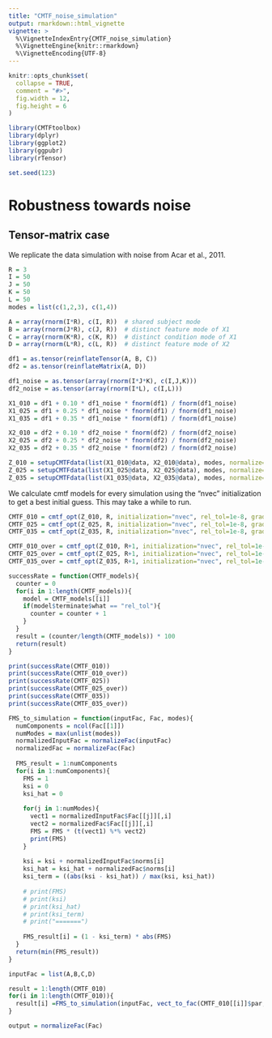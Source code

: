 ```yaml
---
title: "CMTF_noise_simulation"
output: rmarkdown::html_vignette
vignette: >
  %\VignetteIndexEntry{CMTF_noise_simulation}
  %\VignetteEngine{knitr::rmarkdown}
  %\VignetteEncoding{UTF-8}
---
```


```r
knitr::opts_chunk$set(
  collapse = TRUE,
  comment = "#>",
  fig.width = 12,
  fig.height = 6
)
```

```r
library(CMTFtoolbox)
library(dplyr)
library(ggplot2)
library(ggpubr)
library(rTensor)

set.seed(123)
```

# Robustness towards noise

## Tensor-matrix case

We replicate the data simulation with noise from Acar et al., 2011.

```r
R = 3
I = 50
J = 50
K = 50
L = 50
modes = list(c(1,2,3), c(1,4))

A = array(rnorm(I*R), c(I, R))  # shared subject mode
B = array(rnorm(J*R), c(J, R))  # distinct feature mode of X1
C = array(rnorm(K*R), c(K, R))  # distinct condition mode of X1
D = array(rnorm(L*R), c(L, R))  # distinct feature mode of X2

df1 = as.tensor(reinflateTensor(A, B, C))
df2 = as.tensor(reinflateMatrix(A, D))

df1_noise = as.tensor(array(rnorm(I*J*K), c(I,J,K)))
df2_noise = as.tensor(array(rnorm(I*L), c(I,L)))

X1_010 = df1 + 0.10 * df1_noise * fnorm(df1) / fnorm(df1_noise)
X1_025 = df1 + 0.25 * df1_noise * fnorm(df1) / fnorm(df1_noise)
X1_035 = df1 + 0.35 * df1_noise * fnorm(df1) / fnorm(df1_noise)

X2_010 = df2 + 0.10 * df2_noise * fnorm(df2) / fnorm(df2_noise)
X2_025 = df2 + 0.25 * df2_noise * fnorm(df2) / fnorm(df2_noise)
X2_035 = df2 + 0.35 * df2_noise * fnorm(df2) / fnorm(df2_noise)

Z_010 = setupCMTFdata(list(X1_010@data, X2_010@data), modes, normalize=FALSE)
Z_025 = setupCMTFdata(list(X1_025@data, X2_025@data), modes, normalize=FALSE)
Z_035 = setupCMTFdata(list(X1_035@data, X2_035@data), modes, normalize=FALSE)
```

We calculate cmtf models for every simulation using the "nvec" initialization to get a best initial guess. This may take a while to run.

```r
CMTF_010 = cmtf_opt(Z_010, R, initialization="nvec", rel_tol=1e-8, grad_tol=1e-8, max_fn=10^4, max_iter=10^3, nstart=30, numCores=8, allOutput=TRUE)
CMTF_025 = cmtf_opt(Z_025, R, initialization="nvec", rel_tol=1e-8, grad_tol=1e-8, max_fn=10^4, max_iter=10^3, nstart=30, numCores=8, allOutput=TRUE)
CMTF_035 = cmtf_opt(Z_035, R, initialization="nvec", rel_tol=1e-8, grad_tol=1e-8, max_fn=10^4, max_iter=10^3, nstart=30, numCores=8, allOutput=TRUE)
```

```r
CMTF_010_over = cmtf_opt(Z_010, R+1, initialization="nvec", rel_tol=1e-8, grad_tol=1e-8, max_fn=10^4, max_iter=10^3, nstart=30, numCores=8, allOutput=TRUE)
CMTF_025_over = cmtf_opt(Z_025, R+1, initialization="nvec", rel_tol=1e-8, grad_tol=1e-8, max_fn=10^4, max_iter=10^3, nstart=30, numCores=8, allOutput=TRUE)
CMTF_035_over = cmtf_opt(Z_035, R+1, initialization="nvec", rel_tol=1e-8, grad_tol=1e-8, max_fn=10^4, max_iter=10^3, nstart=30, numCores=8, allOutput=TRUE)
```

```r
successRate = function(CMTF_models){
  counter = 0
  for(i in 1:length(CMTF_models)){
    model = CMTF_models[[i]]
    if(model$terminate$what == "rel_tol"){
      counter = counter + 1
    }
  }
  result = (counter/length(CMTF_models)) * 100
  return(result)
}

print(successRate(CMTF_010))
print(successRate(CMTF_010_over))
print(successRate(CMTF_025))
print(successRate(CMTF_025_over))
print(successRate(CMTF_035))
print(successRate(CMTF_035_over))
```

```r
FMS_to_simulation = function(inputFac, Fac, modes){
  numComponents = ncol(Fac[[1]])
  numModes = max(unlist(modes))
  normalizedInputFac = normalizeFac(inputFac)
  normalizedFac = normalizeFac(Fac)
  
  FMS_result = 1:numComponents
  for(i in 1:numComponents){
    FMS = 1
    ksi = 0
    ksi_hat = 0
    
    for(j in 1:numModes){
      vect1 = normalizedInputFac$Fac[[j]][,i]
      vect2 = normalizedFac$Fac[[j]][,i]
      FMS = FMS * (t(vect1) %*% vect2)
      print(FMS)
    }
    
    ksi = ksi + normalizedInputFac$norms[i]
    ksi_hat = ksi_hat + normalizedFac$norms[i]
    ksi_term = ((abs(ksi - ksi_hat)) / max(ksi, ksi_hat))
    
    # print(FMS)
    # print(ksi)
    # print(ksi_hat)
    # print(ksi_term)
    # print("=======")
    
    FMS_result[i] = (1 - ksi_term) * abs(FMS)
  }
  return(min(FMS_result))
}

inputFac = list(A,B,C,D)

result = 1:length(CMTF_010)
for(i in 1:length(CMTF_010)){
  result[i] =FMS_to_simulation(inputFac, vect_to_fac(CMTF_010[[i]]$par, Z_010), Z_010$modes)
}

```
```r
output = normalizeFac(Fac)
```
